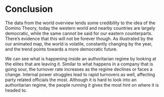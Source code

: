 # Conclusion

The data from the world overview lends some credibility to the idea of the Domino Theory, today the western world and nearby countries are largely democratic, while the same cannot be said for our eastern counterparts. There's evidence that this will not be forever though. As illustrated by the our animated map, the world is volatile, constantly changing by the year, and the trend points towards a more democratic future.

We can see what is happening inside an authoritarian regime by looking at the elites that are leaving it. Similar to what happens in a company that is going sour, the turnover rate increases as the regime declines or faces a change. Internal power struggles lead to rapid turnovers as well, affecting party related officials the most. Although it is hard to look into an authoritarian regime, the people running it gives the most hint on where it is headed to.



